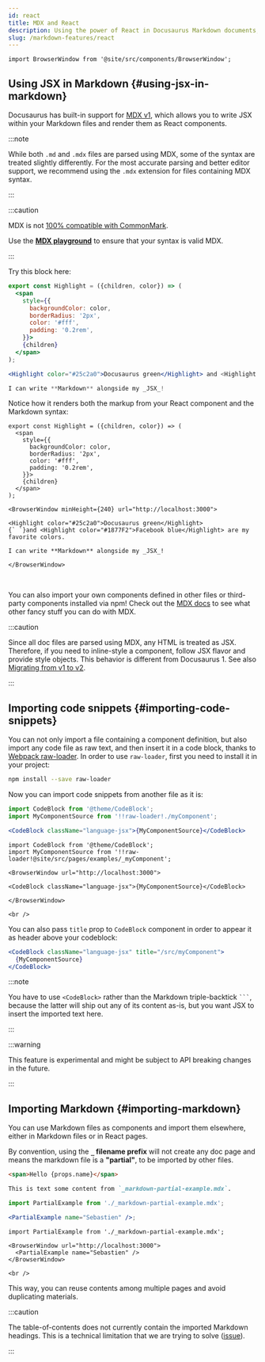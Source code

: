 ```yaml
---
id: react
title: MDX and React
description: Using the power of React in Docusaurus Markdown documents, thanks to MDX
slug: /markdown-features/react
---
```


```mdx-code-block
import BrowserWindow from '@site/src/components/BrowserWindow';
```

## Using JSX in Markdown {#using-jsx-in-markdown}

Docusaurus has built-in support for [MDX v1](https://mdxjs.com/), which allows you to write JSX within your Markdown files and render them as React components.

:::note

While both `.md` and `.mdx` files are parsed using MDX, some of the syntax are treated slightly differently. For the most accurate parsing and better editor support, we recommend using the `.mdx` extension for files containing MDX syntax.

:::

:::caution

MDX is not [100% compatible with CommonMark](https://github.com/facebook/docusaurus/issues/3018).

Use the **[MDX playground](https://mdx-git-renovate-babel-monorepo-mdx.vercel.app/playground)** to ensure that your syntax is valid MDX.

:::

Try this block here:

```jsx
export const Highlight = ({children, color}) => (
  <span
    style={{
      backgroundColor: color,
      borderRadius: '2px',
      color: '#fff',
      padding: '0.2rem',
    }}>
    {children}
  </span>
);

<Highlight color="#25c2a0">Docusaurus green</Highlight> and <Highlight color="#1877F2">Facebook blue</Highlight> are my favorite colors.

I can write **Markdown** alongside my _JSX_!
```

Notice how it renders both the markup from your React component and the Markdown syntax:

```mdx-code-block
export const Highlight = ({children, color}) => (
  <span
    style={{
      backgroundColor: color,
      borderRadius: '2px',
      color: '#fff',
      padding: '0.2rem',
    }}>
    {children}
  </span>
);

<BrowserWindow minHeight={240} url="http://localhost:3000">

<Highlight color="#25c2a0">Docusaurus green</Highlight>
{` `}and <Highlight color="#1877F2">Facebook blue</Highlight> are my favorite colors.

I can write **Markdown** alongside my _JSX_!

</BrowserWindow>
```

<br />

You can also import your own components defined in other files or third-party components installed via npm! Check out the [MDX docs](https://mdxjs.com/) to see what other fancy stuff you can do with MDX.

:::caution

Since all doc files are parsed using MDX, any HTML is treated as JSX. Therefore, if you need to inline-style a component, follow JSX flavor and provide style objects. This behavior is different from Docusaurus 1. See also [Migrating from v1 to v2](../../migration/migration-manual.md#convert-style-attributes-to-style-objects-in-mdx).

:::

## Importing code snippets {#importing-code-snippets}

You can not only import a file containing a component definition, but also import any code file as raw text, and then insert it in a code block, thanks to [Webpack raw-loader](https://webpack.js.org/loaders/raw-loader/). In order to use `raw-loader`, first you need to install it in your project:

```bash npm2yarn
npm install --save raw-loader
```

Now you can import code snippets from another file as it is:

<!-- prettier-ignore-start -->
```jsx title="myMarkdownFile.mdx"
import CodeBlock from '@theme/CodeBlock';
import MyComponentSource from '!!raw-loader!./myComponent';

<CodeBlock className="language-jsx">{MyComponentSource}</CodeBlock>
```
<!-- prettier-ignore-end -->

```mdx-code-block
import CodeBlock from '@theme/CodeBlock';
import MyComponentSource from '!!raw-loader!@site/src/pages/examples/_myComponent';

<BrowserWindow url="http://localhost:3000">

<CodeBlock className="language-jsx">{MyComponentSource}</CodeBlock>

</BrowserWindow>

<br />
```

You can also pass `title` prop to `CodeBlock` component in order to appear it as header above your codeblock:

```jsx
<CodeBlock className="language-jsx" title="/src/myComponent">
  {MyComponentSource}
</CodeBlock>
```

:::note

You have to use `<CodeBlock>` rather than the Markdown triple-backtick ` ``` `, because the latter will ship out any of its content as-is, but you want JSX to insert the imported text here.

:::

:::warning

This feature is experimental and might be subject to API breaking changes in the future.

:::

## Importing Markdown {#importing-markdown}

You can use Markdown files as components and import them elsewhere, either in Markdown files or in React pages.

By convention, using the **`_` filename prefix** will not create any doc page and means the markdown file is a **"partial"**, to be imported by other files.

```md title="_markdown-partial-example.mdx"
<span>Hello {props.name}</span>

This is text some content from `_markdown-partial-example.mdx`.
```

```jsx title="someOtherDoc.mdx"
import PartialExample from './_markdown-partial-example.mdx';

<PartialExample name="Sebastien" />;
```

```mdx-code-block
import PartialExample from './_markdown-partial-example.mdx';

<BrowserWindow url="http://localhost:3000">
  <PartialExample name="Sebastien" />
</BrowserWindow>

<br />
```

This way, you can reuse contents among multiple pages and avoid duplicating materials.

:::caution

The table-of-contents does not currently contain the imported Markdown headings. This is a technical limitation that we are trying to solve ([issue](https://github.com/facebook/docusaurus/issues/3915)).

:::
